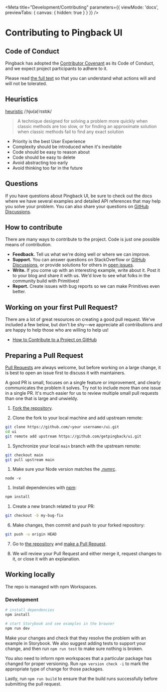 
<Meta
  title="Development/Contributing"
  parameters={{
    viewMode: 'docs',
    previewTabs: {
      canvas: { hidden: true }
    }
  }}
/>

# Contributing to Pingback UI

## Code of Conduct

Pingback has adopted the [Contributor Covenant](https://www.contributor-covenant.org/) as its Code of Conduct, and we expect project participants to adhere to it.

Please read [the full text](/docs/development-code-of-conduct--docs) so that you can understand what actions will and will not be tolerated.

## Heuristics

[heuristic](<https://en.wikipedia.org/wiki/Heuristic_(computer_science)>)
/ˌhjʊ(ə)ˈrɪstɪk/

> A technique designed for solving a problem more quickly when classic methods are too slow, or for finding an approximate solution when classic methods fail to find any exact solution

- Priority is the best User Experience
- Complexity should be introduced when it's inevitable
- Code should be easy to reason about
- Code should be easy to delete
- Avoid abstracting too early
- Avoid thinking too far in the future

## Questions

If you have questions about Pingback UI, be sure to check out the docs where we have several examples and detailed API references that may help you solve your problem. You can also share your questions on [GitHub Discussions](https://github.com/getpingback/ui/discussions).

## How to contribute

There are many ways to contribute to the project. Code is just one possible means of contribution.

- **Feedback.** Tell us what we're doing well or where we can improve.
- **Support.** You can answer questions on StackOverflow or [GitHub Discussions](https://github.com/getpingback/ui/discussions), or provide solutions for others in [open issues](https://github.com/getpingback/ui/issues).
- **Write.** If you come up with an interesting example, write about it. Post it to your blog and share it with us. We'd love to see what folks in the community build with Primitives!
- **Report.** Create issues with bug reports so we can make Primitives even better.

## Working on your first Pull Request?

There are a lot of great resources on creating a good pull request. We've included a few below, but don't be shy—we appreciate all contriibutions and are happy to help those who are willing to help us!

- [How to Contribute to a Project on GitHub](https://egghead.io/courses/how-to-contribute-to-an-open-source-project-on-github)

## Preparing a Pull Request

[Pull Requests](https://docs.github.com/en/free-pro-team@latest/github/collaborating-with-issues-and-pull-requests/creating-a-pull-request) are always welcome, but before working on a large change, it is best to open an issue first to discuss it with maintainers.

A good PR is small, focuses on a single feature or improvement, and clearly communicates the problem it solves. Try not to include more than one issue in a single PR. It's much easier for us to review multiple small pull requests than one that is large and unwieldy.

1. [Fork the repository](https://docs.github.com/en/free-pro-team@latest/github/getting-started-with-github/fork-a-repo).

2. Clone the fork to your local machine and add upstream remote:

```sh
git clone https://github.com/<your username>/ui.git
cd ui
git remote add upstream https://github.com/getpingback/ui.git
```

1. Synchronize your local `main` branch with the upstream remote:

```sh
git checkout main
git pull upstream main
```

1. Make sure your Node version matches the [.nvmrc](https://github.com/getpingback/ui/blob/main/.nvmrc).

```
node -v
```

1. Install dependencies with [npm](https://www.npmjs.com/):

```sh
npm install
```

1. Create a new branch related to your PR:

```sh
git checkout -b my-bug-fix
```

6. Make changes, then commit and push to your forked repository:

```sh
git push -u origin HEAD
```

7. Go to [the repository](https://github.com/getpingback/ui) and [make a Pull Request](https://docs.github.com/en/free-pro-team@latest/github/collaborating-with-issues-and-pull-requests/creating-a-pull-request).

8. We will review your Pull Request and either merge it, request changes to it, or close it with an explanation.

## Working locally

The repo is managed with npm Workspaces.

### Development

```bash
# install dependencies
npm install

# start Storybook and see examples in the browser
npm run dev
```

Make your changes and check that they resolve the problem with an example in Storybook. We also suggest adding tests to support your change, and then run `npm run test` to make sure nothing is broken.

You also need to inform npm workspaces that a particular package has changed for proper versioning. Run `npm version check -i` to mark the appropriate type of change for those packages.

Lastly, run `npm run build` to ensure that the build runs successfully before submitting the pull request.
